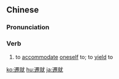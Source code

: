 {{also|迁就}}
==Chinese==
{{zh-forms|s=迁就|alt=牽就}}

===Pronunciation===
{{zh-pron
|m=qiānjiù
|c=cin1 zau6
|mn=chhian-chiū
|cat=v
}}

===Verb===
{{zh-verb}}

# to [[accommodate]] [[oneself]] to; to [[yield]] to

{{zh-cat|Advanced}}

[[ko:遷就]]
[[hu:遷就]]
[[ja:遷就]]